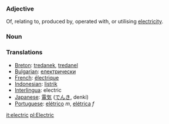 === Adjective ===

Of, relating to, produced by, operated with, or utilising [[electricity]].

=== Noun ===

=== Translations ===
*[[Breton]]: [[tredanek]], [[tredanel]]
*[[Bulgarian]]: [[електрически]]
*[[French]]: [[électrique]]
*[[Indonesian]]: [[listrik]]
*[[Interlingua]]: electric
*[[Japanese]]: [[電気]] ([[でんき]], denki)
*[[Portuguese]]: [[elétrico]] ''m'', [[elétrica]] ''f''

[[it:electric]]
[[pl:Electric]]